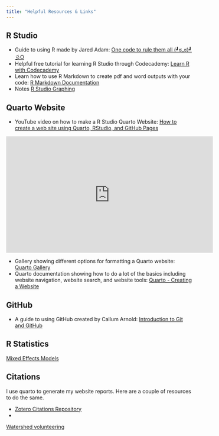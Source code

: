 ```yaml
---
title: "Helpful Resources & Links"
---
```


## R Studio

-   Guide to using R made by [Jared Adam](https://www.linkedin.com/in/jared-adam-24b107241/){style="text-decoration: none;"}: <a href="https://jared-adam-psu.github.io/R-Tutorial-for-Tooker-Lab/" target="_blank">One code to rule them all (┛ಠ_ಠ)┛彡O</a>
-   Helpful free tutorial for learning R Studio through Codecademy: <a href="https://www.codecademy.com/learn/learn-r?utm_source=pepperjam&utm_medium=affiliate&utm_term=159404&clickId=4716939938&pj_creativeid=8-12462&pj_publisherid=159404" target="_blank">Learn R with Codecademy</a>
-   Learn how to use R Markdown to create pdf and word outputs with your code: <a href="https://rmarkdown.rstudio.com/lesson-1.html" target="_blank">R Markdown Documentation</a>  
-   Notes <a href="https://www.jeffdoser.com/files/for875/_book/" target="_blank">R Studio Graphing</a>

## Quarto Website

-   YouTube video on how to make a R Studio Quarto Website: [How to create a web site using Quarto, RStudio, and GitHub Pages](https://youtu.be/YN75YXaLFGM?si=RyCG23IMBwFUKsO8)

```{=html}
<!DOCTYPE html>
<html lang="en">
<head>
    <meta charset="UTF-8">
    <meta name="viewport" content="width=device-width, initial-scale=1.0">
    <title>How to create a web site using Quarto, RStudio, and GitHub Pages</title>
</head>
<body>
    <!-- <h2></h2> -->
    <!-- Replace 'VIDEO_ID' with the actual ID of your YouTube video -->
    <iframe width="560" height="315" src="https://www.youtube.com/embed/YN75YXaLFGM" frameborder="0" allowfullscreen></iframe>
</body>
</html>
```
-   Gallery showing different options for formatting a Quarto website: [Quarto Gallery](https://quarto.org/docs/gallery/)
-   Quarto documentation showing how to do a lot of the basics including website navigation, website search, and website tools: <a href="https://quarto.org/docs/websites/" target="_blank">Quarto - Creating a Website</a>

## GitHub

-   A guide to using GitHub created by [Callum Arnold](https://www.linkedin.com/in/arnold-c/){style="text-decoration: none;"}: <a href="https://psu-git.callumarnold.com" target="_blank">Introduction to Git and GitHub</a>

## R Statistics
[Mixed Effects Models](https://meghan.rbind.io/blog/2022-06-28-a-beginners-guide-to-mixed-effects-models)

## Citations
I use quarto to generate my website reports. Here are a couple of resources to do the same.  

- [Zotero Citations Repository](https://www.zotero.org/styles){target="_blank"}  
- 

[Watershed volunteering](https://youtu.be/65MAB0qRtAE?si=beO8jD5t5SOJzooF){target="_blank"}
